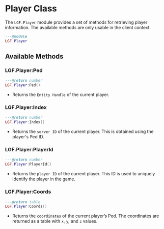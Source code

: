 # Player Class

The `LGF.Player` module provides a set of methods for retrieving player information. The available methods are only usable in the client context.

```lua copy
---@module 
LGF.Player
```

## Available Methods

### LGF.Player:Ped

```lua copy
---@return number
LGF.Player:Ped()
```
- Returns the `Entity Handle` of the current player.

### LGF.Player:Index

```lua copy
---@return number
LGF.Player:Index()
```

- Returns the `server ID` of the current player. This is obtained using the player's Ped ID.

### LGF.Player:PlayerId

```lua copy
---@return number
LGF.Player:PlayerId()
```

- Returns the `player ID` of the current player. This ID is used to uniquely identify the player in the game.


### LGF.Player:Coords

```lua copy
---@return table
LGF.Player:Coords()
```

- Returns the `coordinates` of the current player’s Ped. The coordinates are returned as a table with `x`, `y`, and `z` values.